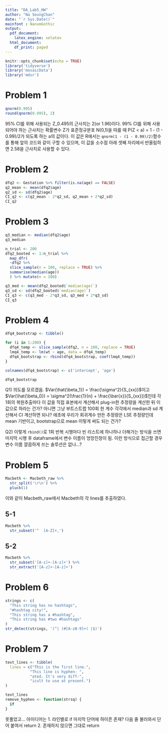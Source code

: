 ```yaml
---
title: "DA_Lab5_HW"
author: "Na SeungChan"
date: "`r Sys.Date()`"
mainfont : NanumGothic
output:
  pdf_document:
    latex_engine: xelatex
  html_document:
    df_print: paged
---
```


```r
knitr::opts_chunk$set(echo = TRUE)
library('tidyverse')
library('mosaicData')
library('mdsr')
```



# Problem 1


```r
qnorm(0.995)
round(qnorm(0.995), 2)
```

95% CI를 위해 사용되는 Z_0.495의 근사치는 2(or 1.96)이다. 99% CI를 위해 사용되어야 하는 근사치는 확률변수 Z가 표준정규분포 N(0,1)을 따를 때 P(Z < a) = 1 - (1 - 0.99)/2가 되도록 하는 a의 값이다. 이 값은 R에서는 `qnorm(1 - (1 - 0.99)/2)`함수를 통해 앞의 코드와 같이 구할 수 있으며, 이 값을 소수점 아래 셋째 자리에서 반올림하면 2.58을 근사치로 사용할 수 있다.



# Problem 2


```r
dfq2 <- Gestation %>% filter(is.na(age) == FALSE)
q2_mean <- mean(dfq2$age)
q2_sd <- sd(dfq2$age)
CI_q2 <- c(q2_mean - 2*q2_sd, q2_mean + 2*q2_sd)
CI_q2
```



# Problem 3


```r
q3_median <- median(dfq2$age)
q3_median

n_trial <- 200
dfq2_booted <- 1:n_trial %>%
  map_dfr(
  ~dfq2 %>%
  slice_sample(n = 100, replace = TRUE) %>%
  summarise(median(age))
  ) %>% mutate(n = 100)

q3_med <- mean(dfq2_booted$`median(age)`)
q3_sd <- sd(dfq2_booted$`median(age)`)
CI_q3 <- c(q3_med - 2*q3_sd, q3_med + 2*q3_sd)
CI_q3
```



# Problem 4


```r
dfq4_bootstrap <- tibble()

for (i in 1:200) {
  dfq4_temp <- slice_sample(dfq2, n = 100, replace = TRUE)
  lmq4_temp <- lm(wt ~ age, data = dfq4_temp)
  dfq4_bootstrap <- rbind(dfq4_bootstrap, coef(lmq4_temp))
}

colnames(dfq4_bootstrap) <- c('intercept', 'age')

dfq4_bootstrap

```


Q1) 의도를 모르겠음. $Var(\hat{\beta_1}) = \frac{\sigma^2}{S_{xx}}$이고 $Var(\hat{\beta_0}) = \sigma^2(\frac{1}{n} + \frac{\bar{x}}{S_{xx}})$인데 각 1회의 복원추출마다 이 값을 직접 표본에서 계산해서 plug-in한 추정량을 계산한 뒤 이 값으로 하라는 건가? 아니면 그냥 부트스트랩 100회 한 계수 각각에서 median과 sd 계산해서 CI 계산하면 되나? 애초에 우리가 회귀계수 만든 추정량은 LSE 추정량인데 mean 기반이고, bootstrap으로 mean 이렇게 써도 되는 건가?


Q2) 이렇게 `rbind()`로 1회 반복 시행마다 빈 리스트에 하나하나 더해가는 방식을 쓰면 마지막 시행 후 dataframe에서 변수 이름이 엉망진창이 됨. 이런 방식으로 접근할 경우 변수 이름 깔끔하게 쓰는 솔루션은 없나...?



# Problem 5


```r
Macbeth <- Macbeth_raw %>%
  str_split('\r\n') %>%
  pluck(1)
```

이와 같이 Macbeth_raw에서 Macbeth의 각 lines를 추출하였다.


## 5-1

```r
Macbeth %>%
  str_subset('^  [A-Z]+,')
```


## 5-2

```r
Macbeth %>%
  str_subset('[A-z]+-[A-z]+') %>%
  str_extract('[A-z]+-[A-z]+')
```



# Problem 6


```r
strings <- c(
  "This string has no hashtags",
  "#hashtag city!",
  "This string has a #hashtag",
  "This string has #two #hashtags"
)
str_detect(strings, '(^| )#[A-z0-9]+( |$)')
```



# Problem 7

```r
text_lines <- tibble(
  lines = c("This is the first line.",
           "This line is hyphen- ",
           "ated. It's very diff-",
           "icult to use at present.")
)

text_lines
remove_hyphen <- function(strsq) {
  if 
}
```


못풀었고... 아이디어는 1. 라인별로 if 마지막 단어에 하이픈 존재? 다음 줄 불러와서 단어 붙여서 return 2. 존재하지 않으면 그대로 return
